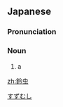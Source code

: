 ==Japanese==
{{wikipedia|lang=ja|スズムシ}}
{{ja-kanjitab|すず|むし|yomi=k}}

===Pronunciation===
{{ja-pron|acc=2|y=k|すずむし}}

===Noun===
{{ja-noun|すずむし|スズムシ}}

# a {{w|Suzumushi|bell cricket}}

[[Category:ja:Crickets and grasshoppers|すずむし]]
[[zh:鈴虫]]